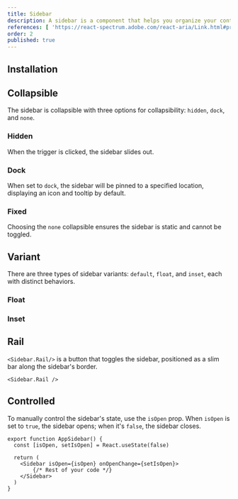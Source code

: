 ```yaml
---
title: Sidebar
description: A sidebar is a component that helps you organize your content and navigation.
references: [ 'https://react-spectrum.adobe.com/react-aria/Link.html#props', 'https://react-spectrum.adobe.com/react-aria/Disclosure.html#props' ]
order: 2
published: true
---
```


## Installation
<Install component='sidebar' />

## Collapsible
The sidebar is collapsible with three options for collapsibility: `hidden`, `dock`, and `none`.

### Hidden
When the trigger is clicked, the sidebar slides out.
<Block page='application/sidebar/basic'/>

### Dock
When set to `dock`, the sidebar will be pinned to a specified location, displaying an icon and tooltip by default.
<Block page='application/sidebar/dock'/>

### Fixed
Choosing the `none` collapsible ensures the sidebar is static and cannot be toggled.
<Block page='application/sidebar/fixed'/>

## Variant
There are three types of sidebar variants: `default`, `float`, and `inset`, each with distinct behaviors.

### Float
<Block page='application/sidebar/float'/>

### Inset
<Block page='application/sidebar/inset'/>

## Rail
`<Sidebar.Rail/>` is a button that toggles the sidebar, positioned as a slim bar along the sidebar's border.
```
<Sidebar.Rail />
```

## Controlled
To manually control the sidebar's state, use the `isOpen` prop. When `isOpen` is set to `true`, the sidebar opens; when it's `false`, the sidebar closes.
```
export function AppSidebar() {
  const [isOpen, setIsOpen] = React.useState(false)

  return (
    <Sidebar isOpen={isOpen} onOpenChange={setIsOpen}>
        {/* Rest of your code */}
    </Sidebar>
  )
}
```
